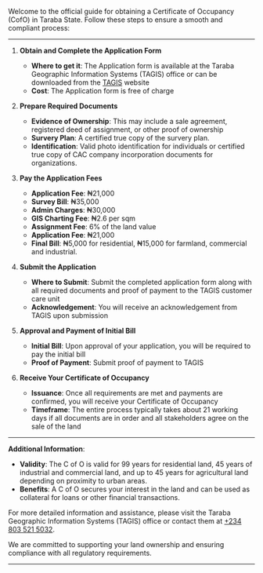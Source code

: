 Welcome to the official guide for obtaining a Certificate of Occupancy (CofO) in
Taraba State. Follow these steps to ensure a smooth and compliant process:

---

1. **Obtain and Complete the Application Form**

   - **Where to get it**: The Application form is available at the Taraba Geographic Information Systems (TAGIS) office or can be downloaded from the [TAGIS](https://www.tarabagis.com/) website
   - **Cost**: The Application form is free of charge

2. **Prepare Required Documents**

   - **Evidence of Ownership**: This may include a sale agreement, registered deed of assignment, or other proof of ownership
   - **Survery Plan**: A certified true copy of the survery plan.
   - **Identification**: Valid photo identification for individuals or certified true copy of CAC company incorporation documents for organizations.

3. **Pay the Application Fees**

   - **Application Fee**: ₦21,000
   - **Survey Bill**: ₦35,000
   - **Admin Charges**: ₦30,000
   - **GIS Charting Fee**: ₦2.6 per sqm
   - **Assignment Fee**: 6% of the land value
   - **Application Fee**: ₦21,000
   - **Final Bill**: ₦5,000 for residential, ₦15,000 for farmland, commercial and industrial.

4. **Submit the Application**

   - **Where to Submit**: Submit the completed application form along with all required documents and proof of payment to the TAGIS customer care unit
   - **Acknowledgement**: You will receive an acknowledgement from TAGIS upon submission

5. **Approval and Payment of Initial Bill**

   - **Initial Bill**: Upon approval of your application, you will be required to pay the initial bill
   - **Proof of Payment**: Submit proof of payment to TAGIS

6. **Receive Your Certificate of Occupancy**

   - **Issuance**: Once all requirements are met and payments are confirmed, you will receive your Certificate of Occupancy
   - **Timeframe**: The entire process typically takes about 21 working days if all documents are in order and all stakeholders agree on the sale of the land

---

**Additional Information**:

- **Validity**: The C of O is valid for 99 years for residential land, 45 years of industrial and commercial land, and up to 45 years for agricultural land depending on proximity to urban areas.
- **Benefits**: A C of O secures your interest in the land and can be used as collateral for loans or other financial transactions.

For more detailed information and assistance, please visit the Taraba Geographic Information Systems (TAGIS) office or contact them at [+234 803 521 5032](tel:+2348035215032).

We are committed to supporting your land ownership and ensuring compliance with all regulatory requirements.

---
